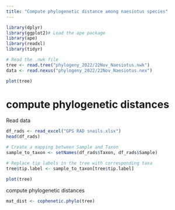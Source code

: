 ```yaml
---
title: "Compute phylogenetic distance among naesiotus species"
---
```


```r
library(dplyr)
library(ggplot2)# Load the ape package
library(ape)
library(readxl)
library(tidyr)

# Read the .nwk file
tree <- read.tree("phylogeny_2022/22Nov_Naesiotus.nwk")
data <- read.nexus("phylogeny_2022/22Nov_Naesiotus.nex")

plot(tree)
```


# compute phylogenetic distances


Read data

```r
df_rads <- read_excel("GPS RAD snails.xlsx")
head(df_rads)
```


```r
# Create a mapping between Sample and Taxon
sample_to_taxon <- setNames(df_rads$Taxon, df_rads$Sample)

# Replace tip labels in the tree with corresponding taxa
tree$tip.label <- sample_to_taxon[tree$tip.label]

plot(tree)
```

compute phylogenetic distances

```r
mat_dist <- cophenetic.phylo(tree)



```

